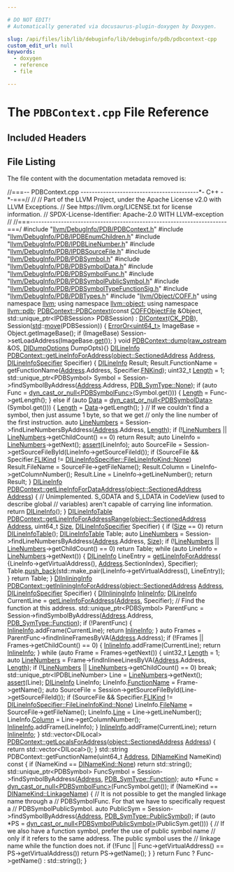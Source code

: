 ```yaml
---

# DO NOT EDIT!
# Automatically generated via docusaurus-plugin-doxygen by Doxygen.

slug: /api/files/lib/lib/debuginfo/lib/debuginfo/pdb/pdbcontext-cpp
custom_edit_url: null
keywords:
  - doxygen
  - reference
  - file

---
```





# The `PDBContext.cpp` File Reference

<DoxygenPage pluginConfig={pluginConfig}>



## Included Headers

<IncludesList>
<IncludesListItem
  filePath="llvm/DebugInfo/PDB/PDBContext.h"
  permalink="/docs/api/files/include/include/llvm/include/llvm/debuginfo/include/llvm/debuginfo/pdb/pdbcontext-h"
  isLocal="true" />
<IncludesListItem
  filePath="llvm/DebugInfo/PDB/IPDBEnumChildren.h"
  permalink="/docs/api/files/include/include/llvm/include/llvm/debuginfo/include/llvm/debuginfo/pdb/ipdbenumchildren-h"
  isLocal="true" />
<IncludesListItem
  filePath="llvm/DebugInfo/PDB/IPDBLineNumber.h"
  permalink="/docs/api/files/include/include/llvm/include/llvm/debuginfo/include/llvm/debuginfo/pdb/ipdblinenumber-h"
  isLocal="true" />
<IncludesListItem
  filePath="llvm/DebugInfo/PDB/IPDBSourceFile.h"
  permalink="/docs/api/files/include/include/llvm/include/llvm/debuginfo/include/llvm/debuginfo/pdb/ipdbsourcefile-h"
  isLocal="true" />
<IncludesListItem
  filePath="llvm/DebugInfo/PDB/PDBSymbol.h"
  permalink="/docs/api/files/include/include/llvm/include/llvm/debuginfo/include/llvm/debuginfo/pdb/pdbsymbol-h"
  isLocal="true" />
<IncludesListItem
  filePath="llvm/DebugInfo/PDB/PDBSymbolData.h"
  permalink="/docs/api/files/include/include/llvm/include/llvm/debuginfo/include/llvm/debuginfo/pdb/pdbsymboldata-h"
  isLocal="true" />
<IncludesListItem
  filePath="llvm/DebugInfo/PDB/PDBSymbolFunc.h"
  permalink="/docs/api/files/include/include/llvm/include/llvm/debuginfo/include/llvm/debuginfo/pdb/pdbsymbolfunc-h"
  isLocal="true" />
<IncludesListItem
  filePath="llvm/DebugInfo/PDB/PDBSymbolPublicSymbol.h"
  permalink="/docs/api/files/include/include/llvm/include/llvm/debuginfo/include/llvm/debuginfo/pdb/pdbsymbolpublicsymbol-h"
  isLocal="true" />
<IncludesListItem
  filePath="llvm/DebugInfo/PDB/PDBSymbolTypeFunctionSig.h"
  permalink="/docs/api/files/include/include/llvm/include/llvm/debuginfo/include/llvm/debuginfo/pdb/pdbsymboltypefunctionsig-h"
  isLocal="true" />
<IncludesListItem
  filePath="llvm/DebugInfo/PDB/PDBTypes.h"
  permalink="/docs/api/files/include/include/llvm/include/llvm/debuginfo/include/llvm/debuginfo/pdb/pdbtypes-h"
  isLocal="true" />
<IncludesListItem
  filePath="llvm/Object/COFF.h"
  permalink="/docs/api/files/include/include/llvm/include/llvm/object/coff-h"
  isLocal="true" />
</IncludesList>


## File Listing

The file content with the documentation metadata removed is:

<ProgramListing>

<Link id="l00001" /><CodeLine lineNumber="1"><Highlight kind="comment">//===-- PDBContext.cpp ------------------------------------------&#42;- C++ -&#42;-===//</Highlight><Highlight kind="normal"></Highlight></CodeLine>
<Link id="l00002" /><CodeLine lineNumber="2"><Highlight kind="normal"></Highlight><Highlight kind="comment">//</Highlight><Highlight kind="normal"></Highlight></CodeLine>
<Link id="l00003" /><CodeLine lineNumber="3"><Highlight kind="normal"></Highlight><Highlight kind="comment">// Part of the LLVM Project, under the Apache License v2.0 with LLVM Exceptions.</Highlight><Highlight kind="normal"></Highlight></CodeLine>
<Link id="l00004" /><CodeLine lineNumber="4"><Highlight kind="normal"></Highlight><Highlight kind="comment">// See https://llvm.org/LICENSE.txt for license information.</Highlight><Highlight kind="normal"></Highlight></CodeLine>
<Link id="l00005" /><CodeLine lineNumber="5"><Highlight kind="normal"></Highlight><Highlight kind="comment">// SPDX-License-Identifier: Apache-2.0 WITH LLVM-exception</Highlight><Highlight kind="normal"></Highlight></CodeLine>
<Link id="l00006" /><CodeLine lineNumber="6"><Highlight kind="normal"></Highlight><Highlight kind="comment">//</Highlight><Highlight kind="normal"></Highlight></CodeLine>
<Link id="l00007" /><CodeLine lineNumber="7"><Highlight kind="normal"></Highlight><Highlight kind="comment">//===----------------------------------------------------------------------===/</Highlight><Highlight kind="normal"></Highlight></CodeLine>
<Link id="l00008" /><CodeLine lineNumber="8"><Highlight kind="normal"></Highlight></CodeLine>
<Link id="l00009" /><CodeLine lineNumber="9"><Highlight kind="normal"></Highlight><Highlight kind="preprocessor">#include &quot;<a href="/docs/api/files/include/include/llvm/include/llvm/debuginfo/include/llvm/debuginfo/pdb/pdbcontext-h">llvm/DebugInfo/PDB/PDBContext.h</a>&quot;</Highlight><Highlight kind="normal"></Highlight></CodeLine>
<Link id="l00010" /><CodeLine lineNumber="10"><Highlight kind="normal"></Highlight><Highlight kind="preprocessor">#include &quot;<a href="/docs/api/files/include/include/llvm/include/llvm/debuginfo/include/llvm/debuginfo/pdb/ipdbenumchildren-h">llvm/DebugInfo/PDB/IPDBEnumChildren.h</a>&quot;</Highlight><Highlight kind="normal"></Highlight></CodeLine>
<Link id="l00011" /><CodeLine lineNumber="11"><Highlight kind="normal"></Highlight><Highlight kind="preprocessor">#include &quot;<a href="/docs/api/files/include/include/llvm/include/llvm/debuginfo/include/llvm/debuginfo/pdb/ipdblinenumber-h">llvm/DebugInfo/PDB/IPDBLineNumber.h</a>&quot;</Highlight><Highlight kind="normal"></Highlight></CodeLine>
<Link id="l00012" /><CodeLine lineNumber="12"><Highlight kind="normal"></Highlight><Highlight kind="preprocessor">#include &quot;<a href="/docs/api/files/include/include/llvm/include/llvm/debuginfo/include/llvm/debuginfo/pdb/ipdbsourcefile-h">llvm/DebugInfo/PDB/IPDBSourceFile.h</a>&quot;</Highlight><Highlight kind="normal"></Highlight></CodeLine>
<Link id="l00013" /><CodeLine lineNumber="13"><Highlight kind="normal"></Highlight><Highlight kind="preprocessor">#include &quot;<a href="/docs/api/files/include/include/llvm/include/llvm/debuginfo/include/llvm/debuginfo/pdb/pdbsymbol-h">llvm/DebugInfo/PDB/PDBSymbol.h</a>&quot;</Highlight><Highlight kind="normal"></Highlight></CodeLine>
<Link id="l00014" /><CodeLine lineNumber="14"><Highlight kind="normal"></Highlight><Highlight kind="preprocessor">#include &quot;<a href="/docs/api/files/include/include/llvm/include/llvm/debuginfo/include/llvm/debuginfo/pdb/pdbsymboldata-h">llvm/DebugInfo/PDB/PDBSymbolData.h</a>&quot;</Highlight><Highlight kind="normal"></Highlight></CodeLine>
<Link id="l00015" /><CodeLine lineNumber="15"><Highlight kind="normal"></Highlight><Highlight kind="preprocessor">#include &quot;<a href="/docs/api/files/include/include/llvm/include/llvm/debuginfo/include/llvm/debuginfo/pdb/pdbsymbolfunc-h">llvm/DebugInfo/PDB/PDBSymbolFunc.h</a>&quot;</Highlight><Highlight kind="normal"></Highlight></CodeLine>
<Link id="l00016" /><CodeLine lineNumber="16"><Highlight kind="normal"></Highlight><Highlight kind="preprocessor">#include &quot;<a href="/docs/api/files/include/include/llvm/include/llvm/debuginfo/include/llvm/debuginfo/pdb/pdbsymbolpublicsymbol-h">llvm/DebugInfo/PDB/PDBSymbolPublicSymbol.h</a>&quot;</Highlight><Highlight kind="normal"></Highlight></CodeLine>
<Link id="l00017" /><CodeLine lineNumber="17"><Highlight kind="normal"></Highlight><Highlight kind="preprocessor">#include &quot;<a href="/docs/api/files/include/include/llvm/include/llvm/debuginfo/include/llvm/debuginfo/pdb/pdbsymboltypefunctionsig-h">llvm/DebugInfo/PDB/PDBSymbolTypeFunctionSig.h</a>&quot;</Highlight><Highlight kind="normal"></Highlight></CodeLine>
<Link id="l00018" /><CodeLine lineNumber="18"><Highlight kind="normal"></Highlight><Highlight kind="preprocessor">#include &quot;<a href="/docs/api/files/include/include/llvm/include/llvm/debuginfo/include/llvm/debuginfo/pdb/pdbtypes-h">llvm/DebugInfo/PDB/PDBTypes.h</a>&quot;</Highlight><Highlight kind="normal"></Highlight></CodeLine>
<Link id="l00019" /><CodeLine lineNumber="19"><Highlight kind="normal"></Highlight><Highlight kind="preprocessor">#include &quot;<a href="/docs/api/files/include/include/llvm/include/llvm/object/coff-h">llvm/Object/COFF.h</a>&quot;</Highlight><Highlight kind="normal"></Highlight></CodeLine>
<Link id="l00020" /><CodeLine lineNumber="20"><Highlight kind="normal"></Highlight></CodeLine>
<Link id="l00021" /><CodeLine lineNumber="21"><Highlight kind="normal"></Highlight><Highlight kind="keyword">using namespace </Highlight><Highlight kind="normal"><a href="/docs/api/namespaces/llvm">llvm</a>;</Highlight></CodeLine>
<Link id="l00022" /><CodeLine lineNumber="22"><Highlight kind="normal"></Highlight><Highlight kind="keyword">using namespace </Highlight><Highlight kind="normal"><a href="/docs/api/namespaces/llvm/object">llvm::object</a>;</Highlight></CodeLine>
<Link id="l00023" /><CodeLine lineNumber="23"><Highlight kind="normal"></Highlight><Highlight kind="keyword">using namespace </Highlight><Highlight kind="normal"><a href="/docs/api/namespaces/llvm/pdb">llvm::pdb</a>;</Highlight></CodeLine>
<Link id="l00024" /><CodeLine lineNumber="24"><Highlight kind="normal"></Highlight></CodeLine>
<Link id="l00025" /><CodeLine lineNumber="25" lineLink="/docs/api/classes/llvm/pdb/pdbcontext/#ae52c2cbdae2397ce1b4b36ab405efeaf"><Highlight kind="normal"><a href="/docs/api/classes/llvm/pdb/pdbcontext/#ae52c2cbdae2397ce1b4b36ab405efeaf">PDBContext::PDBContext</a>(</Highlight><Highlight kind="keyword">const</Highlight><Highlight kind="normal"> <a href="/docs/api/classes/llvm/object/coffobjectfile">COFFObjectFile</a> &amp;Object,</Highlight></CodeLine>
<Link id="l00026" /><CodeLine lineNumber="26"><Highlight kind="normal">                       std::unique&#95;ptr&lt;IPDBSession&gt; PDBSession)</Highlight></CodeLine>
<Link id="l00027" /><CodeLine lineNumber="27"><Highlight kind="normal">    : <a href="/docs/api/classes/llvm/dicontext/#aef4a5e2014d75324cc94441c730dcb85">DIContext</a>(<a href="/docs/api/classes/llvm/dicontext/#a9f7a11b0c15fffd9a627ae4ab42063dea162f340c17af4b86cb05db3bd3aae22c">CK&#95;PDB</a>), Session(<a href="/docs/api/namespaces/std">std</a>::<a href="/docs/api/namespaces/llvm/#abfc9c7ecf70f66901e439f7c04ef3dbb">move</a>(PDBSession)) &#123;</Highlight></CodeLine>
<Link id="l00028" /><CodeLine lineNumber="28"><Highlight kind="normal">  <a href="/docs/api/classes/llvm/erroror">ErrorOr&lt;uint64&#95;t&gt;</a> ImageBase = Object.getImageBase();</Highlight></CodeLine>
<Link id="l00029" /><CodeLine lineNumber="29"><Highlight kind="normal">  </Highlight><Highlight kind="keywordflow">if</Highlight><Highlight kind="normal"> (ImageBase)</Highlight></CodeLine>
<Link id="l00030" /><CodeLine lineNumber="30"><Highlight kind="normal">    Session-&gt;setLoadAddress(ImageBase.<a href="/docs/api/classes/llvm/erroror/#a7903f14c3b4fb5b4f9f9fa8b4ee0b4eb">get</a>());</Highlight></CodeLine>
<Link id="l00031" /><CodeLine lineNumber="31"><Highlight kind="normal">&#125;</Highlight></CodeLine>
<Link id="l00032" /><CodeLine lineNumber="32"><Highlight kind="normal"></Highlight></CodeLine>
<Link id="l00033" /><CodeLine lineNumber="33" lineLink="/docs/api/classes/llvm/pdb/pdbcontext/#ae9edfa9f39b15536a6d9c23b2eff0c8e"><Highlight kind="normal"></Highlight><Highlight kind="keywordtype">void</Highlight><Highlight kind="normal"> <a href="/docs/api/classes/llvm/pdb/pdbcontext/#ae9edfa9f39b15536a6d9c23b2eff0c8e">PDBContext::dump</a>(<a href="/docs/api/classes/llvm/raw-ostream">raw&#95;ostream</a> &amp;OS, <a href="/docs/api/structs/llvm/didumpoptions">DIDumpOptions</a> DumpOpts)&#123;&#125;</Highlight></CodeLine>
<Link id="l00034" /><CodeLine lineNumber="34"><Highlight kind="normal"></Highlight></CodeLine>
<Link id="l00035" /><CodeLine lineNumber="35" lineLink="/docs/api/classes/llvm/pdb/pdbcontext/#adb7363772d7149160c8c6feafdcd6594"><Highlight kind="normal"><a href="/docs/api/structs/llvm/dilineinfo">DILineInfo</a> <a href="/docs/api/classes/llvm/pdb/pdbcontext/#adb7363772d7149160c8c6feafdcd6594">PDBContext::getLineInfoForAddress</a>(<a href="/docs/api/structs/llvm/object/sectionedaddress">object::SectionedAddress</a> <a href="/docs/api/namespaces/llvm/pdb/#ac10322dc19a928c2dbb83ec9689dc23cadd7bf230fde8d4836917806aff6a6b27">Address</a>,</Highlight></CodeLine>
<Link id="l00036" /><CodeLine lineNumber="36"><Highlight kind="normal">                                             <a href="/docs/api/structs/llvm/dilineinfospecifier">DILineInfoSpecifier</a> Specifier) &#123;</Highlight></CodeLine>
<Link id="l00037" /><CodeLine lineNumber="37"><Highlight kind="normal">  <a href="/docs/api/structs/llvm/dilineinfo">DILineInfo</a> Result;</Highlight></CodeLine>
<Link id="l00038" /><CodeLine lineNumber="38"><Highlight kind="normal">  Result.FunctionName = getFunctionName(<a href="/docs/api/namespaces/llvm/pdb/#ac10322dc19a928c2dbb83ec9689dc23cadd7bf230fde8d4836917806aff6a6b27">Address</a>.Address, Specifier.<a href="/docs/api/structs/llvm/dilineinfospecifier/#af080957130b4d8a21d897fe7b809b4e6">FNKind</a>);</Highlight></CodeLine>
<Link id="l00039" /><CodeLine lineNumber="39"><Highlight kind="normal"></Highlight></CodeLine>
<Link id="l00040" /><CodeLine lineNumber="40"><Highlight kind="normal">  uint32&#95;t <a href="/docs/api/namespaces/llvm/#a05f5b9a11bdcc5feba62899f95dcf878af6d9f1c7b49b7601fae6a545002a6763">Length</a> = 1;</Highlight></CodeLine>
<Link id="l00041" /><CodeLine lineNumber="41"><Highlight kind="normal">  std::unique&#95;ptr&lt;PDBSymbol&gt; Symbol =</Highlight></CodeLine>
<Link id="l00042" /><CodeLine lineNumber="42"><Highlight kind="normal">      Session-&gt;findSymbolByAddress(<a href="/docs/api/namespaces/llvm/pdb/#ac10322dc19a928c2dbb83ec9689dc23cadd7bf230fde8d4836917806aff6a6b27">Address</a>.Address, <a href="/docs/api/namespaces/llvm/pdb/#a33e853ec74d48b1340d1d4bae772d30ba6adf97f83acf6453d4a6a4b1070f3754">PDB&#95;SymType::None</a>);</Highlight></CodeLine>
<Link id="l00043" /><CodeLine lineNumber="43"><Highlight kind="normal">  </Highlight><Highlight kind="keywordflow">if</Highlight><Highlight kind="normal"> (</Highlight><Highlight kind="keyword">auto</Highlight><Highlight kind="normal"> Func = <a href="/docs/api/namespaces/llvm/#a5f6182886dc2f96c204299e92c1565d5">dyn&#95;cast&#95;or&#95;null&lt;PDBSymbolFunc&gt;</a>(Symbol.get())) &#123;</Highlight></CodeLine>
<Link id="l00044" /><CodeLine lineNumber="44"><Highlight kind="normal">    <a href="/docs/api/namespaces/llvm/#a05f5b9a11bdcc5feba62899f95dcf878af6d9f1c7b49b7601fae6a545002a6763">Length</a> = Func-&gt;getLength();</Highlight></CodeLine>
<Link id="l00045" /><CodeLine lineNumber="45"><Highlight kind="normal">  &#125; </Highlight><Highlight kind="keywordflow">else</Highlight><Highlight kind="normal"> </Highlight><Highlight kind="keywordflow">if</Highlight><Highlight kind="normal"> (</Highlight><Highlight kind="keyword">auto</Highlight><Highlight kind="normal"> <a href="/docs/api/namespaces/llvm/pdb/#a33e853ec74d48b1340d1d4bae772d30baf6068daa29dbb05a7ead1e3b5a48bbee">Data</a> = <a href="/docs/api/namespaces/llvm/#a5f6182886dc2f96c204299e92c1565d5">dyn&#95;cast&#95;or&#95;null&lt;PDBSymbolData&gt;</a>(Symbol.get())) &#123;</Highlight></CodeLine>
<Link id="l00046" /><CodeLine lineNumber="46"><Highlight kind="normal">    <a href="/docs/api/namespaces/llvm/#a05f5b9a11bdcc5feba62899f95dcf878af6d9f1c7b49b7601fae6a545002a6763">Length</a> = <a href="/docs/api/namespaces/llvm/pdb/#a33e853ec74d48b1340d1d4bae772d30baf6068daa29dbb05a7ead1e3b5a48bbee">Data</a>-&gt;getLength();</Highlight></CodeLine>
<Link id="l00047" /><CodeLine lineNumber="47"><Highlight kind="normal">  &#125;</Highlight></CodeLine>
<Link id="l00048" /><CodeLine lineNumber="48"><Highlight kind="normal"></Highlight></CodeLine>
<Link id="l00049" /><CodeLine lineNumber="49"><Highlight kind="normal">  </Highlight><Highlight kind="comment">// If we couldn&#39;t find a symbol, then just assume 1 byte, so that we get</Highlight><Highlight kind="normal"></Highlight></CodeLine>
<Link id="l00050" /><CodeLine lineNumber="50"><Highlight kind="normal">  </Highlight><Highlight kind="comment">// only the line number of the first instruction.</Highlight><Highlight kind="normal"></Highlight></CodeLine>
<Link id="l00051" /><CodeLine lineNumber="51"><Highlight kind="normal">  </Highlight><Highlight kind="keyword">auto</Highlight><Highlight kind="normal"> <a href="/docs/api/namespaces/llvm/pdb/#a2632601eef2a7254d0d50e82ba2ab620ae5fee14af6acced95bcf6fc16e893901">LineNumbers</a> = Session-&gt;findLineNumbersByAddress(<a href="/docs/api/namespaces/llvm/pdb/#ac10322dc19a928c2dbb83ec9689dc23cadd7bf230fde8d4836917806aff6a6b27">Address</a>.Address, <a href="/docs/api/namespaces/llvm/#a05f5b9a11bdcc5feba62899f95dcf878af6d9f1c7b49b7601fae6a545002a6763">Length</a>);</Highlight></CodeLine>
<Link id="l00052" /><CodeLine lineNumber="52"><Highlight kind="normal">  </Highlight><Highlight kind="keywordflow">if</Highlight><Highlight kind="normal"> (!<a href="/docs/api/namespaces/llvm/pdb/#a2632601eef2a7254d0d50e82ba2ab620ae5fee14af6acced95bcf6fc16e893901">LineNumbers</a> || <a href="/docs/api/namespaces/llvm/pdb/#a2632601eef2a7254d0d50e82ba2ab620ae5fee14af6acced95bcf6fc16e893901">LineNumbers</a>-&gt;getChildCount() == 0)</Highlight></CodeLine>
<Link id="l00053" /><CodeLine lineNumber="53"><Highlight kind="normal">    </Highlight><Highlight kind="keywordflow">return</Highlight><Highlight kind="normal"> Result;</Highlight></CodeLine>
<Link id="l00054" /><CodeLine lineNumber="54"><Highlight kind="normal"></Highlight></CodeLine>
<Link id="l00055" /><CodeLine lineNumber="55"><Highlight kind="normal">  </Highlight><Highlight kind="keyword">auto</Highlight><Highlight kind="normal"> LineInfo = <a href="/docs/api/namespaces/llvm/pdb/#a2632601eef2a7254d0d50e82ba2ab620ae5fee14af6acced95bcf6fc16e893901">LineNumbers</a>-&gt;getNext();</Highlight></CodeLine>
<Link id="l00056" /><CodeLine lineNumber="56"><Highlight kind="normal">  <a href="/docs/api/files/lib/lib/target/lib/target/amdgpu/silowercontrolflow-cpp/#a4868c5d81c5ccc98c47aeab6244346a0">assert</a>(LineInfo);</Highlight></CodeLine>
<Link id="l00057" /><CodeLine lineNumber="57"><Highlight kind="normal">  </Highlight><Highlight kind="keyword">auto</Highlight><Highlight kind="normal"> SourceFile = Session-&gt;getSourceFileById(LineInfo-&gt;getSourceFileId());</Highlight></CodeLine>
<Link id="l00058" /><CodeLine lineNumber="58"><Highlight kind="normal"></Highlight></CodeLine>
<Link id="l00059" /><CodeLine lineNumber="59"><Highlight kind="normal">  </Highlight><Highlight kind="keywordflow">if</Highlight><Highlight kind="normal"> (SourceFile &amp;&amp;</Highlight></CodeLine>
<Link id="l00060" /><CodeLine lineNumber="60"><Highlight kind="normal">      Specifier.<a href="/docs/api/structs/llvm/dilineinfospecifier/#a19da1042fbbfaa19fb78879702d9bb45">FLIKind</a> != <a href="/docs/api/structs/llvm/dilineinfospecifier/#a4d01b170267924ab4225e3c93ad666c3a6adf97f83acf6453d4a6a4b1070f3754">DILineInfoSpecifier::FileLineInfoKind::None</a>)</Highlight></CodeLine>
<Link id="l00061" /><CodeLine lineNumber="61"><Highlight kind="normal">    Result.FileName = SourceFile-&gt;getFileName();</Highlight></CodeLine>
<Link id="l00062" /><CodeLine lineNumber="62"><Highlight kind="normal">  Result.Column = LineInfo-&gt;getColumnNumber();</Highlight></CodeLine>
<Link id="l00063" /><CodeLine lineNumber="63"><Highlight kind="normal">  Result.Line = LineInfo-&gt;getLineNumber();</Highlight></CodeLine>
<Link id="l00064" /><CodeLine lineNumber="64"><Highlight kind="normal">  </Highlight><Highlight kind="keywordflow">return</Highlight><Highlight kind="normal"> Result;</Highlight></CodeLine>
<Link id="l00065" /><CodeLine lineNumber="65"><Highlight kind="normal">&#125;</Highlight></CodeLine>
<Link id="l00066" /><CodeLine lineNumber="66"><Highlight kind="normal"></Highlight></CodeLine>
<Link id="l00067" /><CodeLine lineNumber="67"><Highlight kind="normal"><a href="/docs/api/structs/llvm/dilineinfo">DILineInfo</a></Highlight></CodeLine>
<Link id="l00068" /><CodeLine lineNumber="68" lineLink="/docs/api/classes/llvm/pdb/pdbcontext/#a9fc4f58e35cd193c61285ea7c34d9476"><Highlight kind="normal"><a href="/docs/api/classes/llvm/pdb/pdbcontext/#a9fc4f58e35cd193c61285ea7c34d9476">PDBContext::getLineInfoForDataAddress</a>(<a href="/docs/api/structs/llvm/object/sectionedaddress">object::SectionedAddress</a> <a href="/docs/api/namespaces/llvm/pdb/#ac10322dc19a928c2dbb83ec9689dc23cadd7bf230fde8d4836917806aff6a6b27">Address</a>) &#123;</Highlight></CodeLine>
<Link id="l00069" /><CodeLine lineNumber="69"><Highlight kind="normal">  </Highlight><Highlight kind="comment">// Unimplemented. S&#95;GDATA and S&#95;LDATA in CodeView (used to describe global</Highlight><Highlight kind="normal"></Highlight></CodeLine>
<Link id="l00070" /><CodeLine lineNumber="70"><Highlight kind="normal">  </Highlight><Highlight kind="comment">// variables) aren&#39;t capable of carrying line information.</Highlight><Highlight kind="normal"></Highlight></CodeLine>
<Link id="l00071" /><CodeLine lineNumber="71"><Highlight kind="normal">  </Highlight><Highlight kind="keywordflow">return</Highlight><Highlight kind="normal"> <a href="/docs/api/structs/llvm/dilineinfo">DILineInfo</a>();</Highlight></CodeLine>
<Link id="l00072" /><CodeLine lineNumber="72"><Highlight kind="normal">&#125;</Highlight></CodeLine>
<Link id="l00073" /><CodeLine lineNumber="73"><Highlight kind="normal"></Highlight></CodeLine>
<Link id="l00074" /><CodeLine lineNumber="74"><Highlight kind="normal"><a href="/docs/api/namespaces/llvm/#a35d153b242ca028df3d73d57dd256522">DILineInfoTable</a></Highlight></CodeLine>
<Link id="l00075" /><CodeLine lineNumber="75" lineLink="/docs/api/classes/llvm/pdb/pdbcontext/#a1e1f42a6cf8b7f42ef17dbafe0720787"><Highlight kind="normal"><a href="/docs/api/classes/llvm/pdb/pdbcontext/#a1e1f42a6cf8b7f42ef17dbafe0720787">PDBContext::getLineInfoForAddressRange</a>(<a href="/docs/api/structs/llvm/object/sectionedaddress">object::SectionedAddress</a> <a href="/docs/api/namespaces/llvm/pdb/#ac10322dc19a928c2dbb83ec9689dc23cadd7bf230fde8d4836917806aff6a6b27">Address</a>,</Highlight></CodeLine>
<Link id="l00076" /><CodeLine lineNumber="76"><Highlight kind="normal">                                       uint64&#95;t <a href="/docs/api/files/lib/lib/analysis/inlineorder-cpp/#a7ee6f0cb51c3b9056199e9a0001fe8c3a6f6cb72d544962fa333e2e34ce64f719">Size</a>,</Highlight></CodeLine>
<Link id="l00077" /><CodeLine lineNumber="77"><Highlight kind="normal">                                       <a href="/docs/api/structs/llvm/dilineinfospecifier">DILineInfoSpecifier</a> Specifier) &#123;</Highlight></CodeLine>
<Link id="l00078" /><CodeLine lineNumber="78"><Highlight kind="normal">  </Highlight><Highlight kind="keywordflow">if</Highlight><Highlight kind="normal"> (<a href="/docs/api/files/lib/lib/analysis/inlineorder-cpp/#a7ee6f0cb51c3b9056199e9a0001fe8c3a6f6cb72d544962fa333e2e34ce64f719">Size</a> == 0)</Highlight></CodeLine>
<Link id="l00079" /><CodeLine lineNumber="79"><Highlight kind="normal">    </Highlight><Highlight kind="keywordflow">return</Highlight><Highlight kind="normal"> <a href="/docs/api/namespaces/llvm/#a35d153b242ca028df3d73d57dd256522">DILineInfoTable</a>();</Highlight></CodeLine>
<Link id="l00080" /><CodeLine lineNumber="80"><Highlight kind="normal"></Highlight></CodeLine>
<Link id="l00081" /><CodeLine lineNumber="81"><Highlight kind="normal">  <a href="/docs/api/namespaces/llvm/#a35d153b242ca028df3d73d57dd256522">DILineInfoTable</a> Table;</Highlight></CodeLine>
<Link id="l00082" /><CodeLine lineNumber="82"><Highlight kind="normal">  </Highlight><Highlight kind="keyword">auto</Highlight><Highlight kind="normal"> <a href="/docs/api/namespaces/llvm/pdb/#a2632601eef2a7254d0d50e82ba2ab620ae5fee14af6acced95bcf6fc16e893901">LineNumbers</a> = Session-&gt;findLineNumbersByAddress(<a href="/docs/api/namespaces/llvm/pdb/#ac10322dc19a928c2dbb83ec9689dc23cadd7bf230fde8d4836917806aff6a6b27">Address</a>.Address, <a href="/docs/api/files/lib/lib/analysis/inlineorder-cpp/#a7ee6f0cb51c3b9056199e9a0001fe8c3a6f6cb72d544962fa333e2e34ce64f719">Size</a>);</Highlight></CodeLine>
<Link id="l00083" /><CodeLine lineNumber="83"><Highlight kind="normal">  </Highlight><Highlight kind="keywordflow">if</Highlight><Highlight kind="normal"> (!<a href="/docs/api/namespaces/llvm/pdb/#a2632601eef2a7254d0d50e82ba2ab620ae5fee14af6acced95bcf6fc16e893901">LineNumbers</a> || <a href="/docs/api/namespaces/llvm/pdb/#a2632601eef2a7254d0d50e82ba2ab620ae5fee14af6acced95bcf6fc16e893901">LineNumbers</a>-&gt;getChildCount() == 0)</Highlight></CodeLine>
<Link id="l00084" /><CodeLine lineNumber="84"><Highlight kind="normal">    </Highlight><Highlight kind="keywordflow">return</Highlight><Highlight kind="normal"> Table;</Highlight></CodeLine>
<Link id="l00085" /><CodeLine lineNumber="85"><Highlight kind="normal"></Highlight></CodeLine>
<Link id="l00086" /><CodeLine lineNumber="86"><Highlight kind="normal">  </Highlight><Highlight kind="keywordflow">while</Highlight><Highlight kind="normal"> (</Highlight><Highlight kind="keyword">auto</Highlight><Highlight kind="normal"> LineInfo = <a href="/docs/api/namespaces/llvm/pdb/#a2632601eef2a7254d0d50e82ba2ab620ae5fee14af6acced95bcf6fc16e893901">LineNumbers</a>-&gt;getNext()) &#123;</Highlight></CodeLine>
<Link id="l00087" /><CodeLine lineNumber="87"><Highlight kind="normal">    <a href="/docs/api/structs/llvm/dilineinfo">DILineInfo</a> LineEntry = <a href="/docs/api/classes/llvm/pdb/pdbcontext/#adb7363772d7149160c8c6feafdcd6594">getLineInfoForAddress</a>(</Highlight></CodeLine>
<Link id="l00088" /><CodeLine lineNumber="88"><Highlight kind="normal">        &#123;LineInfo-&gt;getVirtualAddress(), <a href="/docs/api/namespaces/llvm/pdb/#ac10322dc19a928c2dbb83ec9689dc23cadd7bf230fde8d4836917806aff6a6b27">Address</a>.SectionIndex&#125;, Specifier);</Highlight></CodeLine>
<Link id="l00089" /><CodeLine lineNumber="89"><Highlight kind="normal">    Table.<a href="/docs/api/classes/llvm/smallvectortemplatebase/#af42bfbc067df27c19ee2fc859df58799">push&#95;back</a>(std::make&#95;pair(LineInfo-&gt;getVirtualAddress(), LineEntry));</Highlight></CodeLine>
<Link id="l00090" /><CodeLine lineNumber="90"><Highlight kind="normal">  &#125;</Highlight></CodeLine>
<Link id="l00091" /><CodeLine lineNumber="91"><Highlight kind="normal">  </Highlight><Highlight kind="keywordflow">return</Highlight><Highlight kind="normal"> Table;</Highlight></CodeLine>
<Link id="l00092" /><CodeLine lineNumber="92"><Highlight kind="normal">&#125;</Highlight></CodeLine>
<Link id="l00093" /><CodeLine lineNumber="93"><Highlight kind="normal"></Highlight></CodeLine>
<Link id="l00094" /><CodeLine lineNumber="94"><Highlight kind="normal"><a href="/docs/api/classes/llvm/diinlininginfo">DIInliningInfo</a></Highlight></CodeLine>
<Link id="l00095" /><CodeLine lineNumber="95" lineLink="/docs/api/classes/llvm/pdb/pdbcontext/#a9690eb35ff7a9e7476c1f08ebe174e27"><Highlight kind="normal"><a href="/docs/api/classes/llvm/pdb/pdbcontext/#a9690eb35ff7a9e7476c1f08ebe174e27">PDBContext::getInliningInfoForAddress</a>(<a href="/docs/api/structs/llvm/object/sectionedaddress">object::SectionedAddress</a> <a href="/docs/api/namespaces/llvm/pdb/#ac10322dc19a928c2dbb83ec9689dc23cadd7bf230fde8d4836917806aff6a6b27">Address</a>,</Highlight></CodeLine>
<Link id="l00096" /><CodeLine lineNumber="96"><Highlight kind="normal">                                      <a href="/docs/api/structs/llvm/dilineinfospecifier">DILineInfoSpecifier</a> Specifier) &#123;</Highlight></CodeLine>
<Link id="l00097" /><CodeLine lineNumber="97"><Highlight kind="normal">  <a href="/docs/api/classes/llvm/diinlininginfo">DIInliningInfo</a> <a href="/docs/api/files/lib/lib/debuginfo/lib/debuginfo/gsym/functioninfo-cpp/#a3e1eb307ada3e1ef3a115f4c734aa5eeac1775aaace95748849e1216a09f028fc">InlineInfo</a>;</Highlight></CodeLine>
<Link id="l00098" /><CodeLine lineNumber="98"><Highlight kind="normal">  <a href="/docs/api/structs/llvm/dilineinfo">DILineInfo</a> CurrentLine = <a href="/docs/api/classes/llvm/pdb/pdbcontext/#adb7363772d7149160c8c6feafdcd6594">getLineInfoForAddress</a>(<a href="/docs/api/namespaces/llvm/pdb/#ac10322dc19a928c2dbb83ec9689dc23cadd7bf230fde8d4836917806aff6a6b27">Address</a>, Specifier);</Highlight></CodeLine>
<Link id="l00099" /><CodeLine lineNumber="99"><Highlight kind="normal"></Highlight></CodeLine>
<Link id="l00100" /><CodeLine lineNumber="100"><Highlight kind="normal">  </Highlight><Highlight kind="comment">// Find the function at this address.</Highlight><Highlight kind="normal"></Highlight></CodeLine>
<Link id="l00101" /><CodeLine lineNumber="101"><Highlight kind="normal">  std::unique&#95;ptr&lt;PDBSymbol&gt; ParentFunc =</Highlight></CodeLine>
<Link id="l00102" /><CodeLine lineNumber="102"><Highlight kind="normal">      Session-&gt;findSymbolByAddress(<a href="/docs/api/namespaces/llvm/pdb/#ac10322dc19a928c2dbb83ec9689dc23cadd7bf230fde8d4836917806aff6a6b27">Address</a>.Address, <a href="/docs/api/namespaces/llvm/pdb/#a33e853ec74d48b1340d1d4bae772d30ba86408593c34af77fdd90df932f8b5261">PDB&#95;SymType::Function</a>);</Highlight></CodeLine>
<Link id="l00103" /><CodeLine lineNumber="103"><Highlight kind="normal">  </Highlight><Highlight kind="keywordflow">if</Highlight><Highlight kind="normal"> (!ParentFunc) &#123;</Highlight></CodeLine>
<Link id="l00104" /><CodeLine lineNumber="104"><Highlight kind="normal">    <a href="/docs/api/files/lib/lib/debuginfo/lib/debuginfo/gsym/functioninfo-cpp/#a3e1eb307ada3e1ef3a115f4c734aa5eeac1775aaace95748849e1216a09f028fc">InlineInfo</a>.addFrame(CurrentLine);</Highlight></CodeLine>
<Link id="l00105" /><CodeLine lineNumber="105"><Highlight kind="normal">    </Highlight><Highlight kind="keywordflow">return</Highlight><Highlight kind="normal"> <a href="/docs/api/files/lib/lib/debuginfo/lib/debuginfo/gsym/functioninfo-cpp/#a3e1eb307ada3e1ef3a115f4c734aa5eeac1775aaace95748849e1216a09f028fc">InlineInfo</a>;</Highlight></CodeLine>
<Link id="l00106" /><CodeLine lineNumber="106"><Highlight kind="normal">  &#125;</Highlight></CodeLine>
<Link id="l00107" /><CodeLine lineNumber="107"><Highlight kind="normal"></Highlight></CodeLine>
<Link id="l00108" /><CodeLine lineNumber="108"><Highlight kind="normal">  </Highlight><Highlight kind="keyword">auto</Highlight><Highlight kind="normal"> Frames = ParentFunc-&gt;findInlineFramesByVA(<a href="/docs/api/namespaces/llvm/pdb/#ac10322dc19a928c2dbb83ec9689dc23cadd7bf230fde8d4836917806aff6a6b27">Address</a>.Address);</Highlight></CodeLine>
<Link id="l00109" /><CodeLine lineNumber="109"><Highlight kind="normal">  </Highlight><Highlight kind="keywordflow">if</Highlight><Highlight kind="normal"> (!Frames || Frames-&gt;getChildCount() == 0) &#123;</Highlight></CodeLine>
<Link id="l00110" /><CodeLine lineNumber="110"><Highlight kind="normal">    <a href="/docs/api/files/lib/lib/debuginfo/lib/debuginfo/gsym/functioninfo-cpp/#a3e1eb307ada3e1ef3a115f4c734aa5eeac1775aaace95748849e1216a09f028fc">InlineInfo</a>.addFrame(CurrentLine);</Highlight></CodeLine>
<Link id="l00111" /><CodeLine lineNumber="111"><Highlight kind="normal">    </Highlight><Highlight kind="keywordflow">return</Highlight><Highlight kind="normal"> <a href="/docs/api/files/lib/lib/debuginfo/lib/debuginfo/gsym/functioninfo-cpp/#a3e1eb307ada3e1ef3a115f4c734aa5eeac1775aaace95748849e1216a09f028fc">InlineInfo</a>;</Highlight></CodeLine>
<Link id="l00112" /><CodeLine lineNumber="112"><Highlight kind="normal">  &#125;</Highlight></CodeLine>
<Link id="l00113" /><CodeLine lineNumber="113"><Highlight kind="normal"></Highlight></CodeLine>
<Link id="l00114" /><CodeLine lineNumber="114"><Highlight kind="normal">  </Highlight><Highlight kind="keywordflow">while</Highlight><Highlight kind="normal"> (</Highlight><Highlight kind="keyword">auto</Highlight><Highlight kind="normal"> Frame = Frames-&gt;getNext()) &#123;</Highlight></CodeLine>
<Link id="l00115" /><CodeLine lineNumber="115"><Highlight kind="normal">    uint32&#95;t <a href="/docs/api/namespaces/llvm/#a05f5b9a11bdcc5feba62899f95dcf878af6d9f1c7b49b7601fae6a545002a6763">Length</a> = 1;</Highlight></CodeLine>
<Link id="l00116" /><CodeLine lineNumber="116"><Highlight kind="normal">    </Highlight><Highlight kind="keyword">auto</Highlight><Highlight kind="normal"> <a href="/docs/api/namespaces/llvm/pdb/#a2632601eef2a7254d0d50e82ba2ab620ae5fee14af6acced95bcf6fc16e893901">LineNumbers</a> = Frame-&gt;findInlineeLinesByVA(<a href="/docs/api/namespaces/llvm/pdb/#ac10322dc19a928c2dbb83ec9689dc23cadd7bf230fde8d4836917806aff6a6b27">Address</a>.Address, <a href="/docs/api/namespaces/llvm/#a05f5b9a11bdcc5feba62899f95dcf878af6d9f1c7b49b7601fae6a545002a6763">Length</a>);</Highlight></CodeLine>
<Link id="l00117" /><CodeLine lineNumber="117"><Highlight kind="normal">    </Highlight><Highlight kind="keywordflow">if</Highlight><Highlight kind="normal"> (!<a href="/docs/api/namespaces/llvm/pdb/#a2632601eef2a7254d0d50e82ba2ab620ae5fee14af6acced95bcf6fc16e893901">LineNumbers</a> || <a href="/docs/api/namespaces/llvm/pdb/#a2632601eef2a7254d0d50e82ba2ab620ae5fee14af6acced95bcf6fc16e893901">LineNumbers</a>-&gt;getChildCount() == 0)</Highlight></CodeLine>
<Link id="l00118" /><CodeLine lineNumber="118"><Highlight kind="normal">      </Highlight><Highlight kind="keywordflow">break</Highlight><Highlight kind="normal">;</Highlight></CodeLine>
<Link id="l00119" /><CodeLine lineNumber="119"><Highlight kind="normal"></Highlight></CodeLine>
<Link id="l00120" /><CodeLine lineNumber="120"><Highlight kind="normal">    std::unique&#95;ptr&lt;IPDBLineNumber&gt; Line = <a href="/docs/api/namespaces/llvm/pdb/#a2632601eef2a7254d0d50e82ba2ab620ae5fee14af6acced95bcf6fc16e893901">LineNumbers</a>-&gt;getNext();</Highlight></CodeLine>
<Link id="l00121" /><CodeLine lineNumber="121"><Highlight kind="normal">    <a href="/docs/api/files/lib/lib/target/lib/target/amdgpu/silowercontrolflow-cpp/#a4868c5d81c5ccc98c47aeab6244346a0">assert</a>(Line);</Highlight></CodeLine>
<Link id="l00122" /><CodeLine lineNumber="122"><Highlight kind="normal"></Highlight></CodeLine>
<Link id="l00123" /><CodeLine lineNumber="123"><Highlight kind="normal">    <a href="/docs/api/structs/llvm/dilineinfo">DILineInfo</a> LineInfo;</Highlight></CodeLine>
<Link id="l00124" /><CodeLine lineNumber="124"><Highlight kind="normal">    LineInfo.<a href="/docs/api/structs/llvm/dilineinfo/#ab8894db2d4e97b2f89e68769bea54b3b">FunctionName</a> = Frame-&gt;getName();</Highlight></CodeLine>
<Link id="l00125" /><CodeLine lineNumber="125"><Highlight kind="normal">    </Highlight><Highlight kind="keyword">auto</Highlight><Highlight kind="normal"> SourceFile = Session-&gt;getSourceFileById(Line-&gt;getSourceFileId());</Highlight></CodeLine>
<Link id="l00126" /><CodeLine lineNumber="126"><Highlight kind="normal">    </Highlight><Highlight kind="keywordflow">if</Highlight><Highlight kind="normal"> (SourceFile &amp;&amp;</Highlight></CodeLine>
<Link id="l00127" /><CodeLine lineNumber="127"><Highlight kind="normal">        Specifier.<a href="/docs/api/structs/llvm/dilineinfospecifier/#a19da1042fbbfaa19fb78879702d9bb45">FLIKind</a> != <a href="/docs/api/structs/llvm/dilineinfospecifier/#a4d01b170267924ab4225e3c93ad666c3a6adf97f83acf6453d4a6a4b1070f3754">DILineInfoSpecifier::FileLineInfoKind::None</a>)</Highlight></CodeLine>
<Link id="l00128" /><CodeLine lineNumber="128"><Highlight kind="normal">      LineInfo.<a href="/docs/api/structs/llvm/dilineinfo/#aafbd532afdd9c251604c825b8368580d">FileName</a> = SourceFile-&gt;getFileName();</Highlight></CodeLine>
<Link id="l00129" /><CodeLine lineNumber="129"><Highlight kind="normal">    LineInfo.<a href="/docs/api/structs/llvm/dilineinfo/#a69b67fe0ad4e7bfe7c66e2ae3fa9b1ab">Line</a> = Line-&gt;getLineNumber();</Highlight></CodeLine>
<Link id="l00130" /><CodeLine lineNumber="130"><Highlight kind="normal">    LineInfo.<a href="/docs/api/structs/llvm/dilineinfo/#abdd9c481889f931155cca79f72e034f4">Column</a> = Line-&gt;getColumnNumber();</Highlight></CodeLine>
<Link id="l00131" /><CodeLine lineNumber="131"><Highlight kind="normal">    <a href="/docs/api/files/lib/lib/debuginfo/lib/debuginfo/gsym/functioninfo-cpp/#a3e1eb307ada3e1ef3a115f4c734aa5eeac1775aaace95748849e1216a09f028fc">InlineInfo</a>.addFrame(LineInfo);</Highlight></CodeLine>
<Link id="l00132" /><CodeLine lineNumber="132"><Highlight kind="normal">  &#125;</Highlight></CodeLine>
<Link id="l00133" /><CodeLine lineNumber="133"><Highlight kind="normal"></Highlight></CodeLine>
<Link id="l00134" /><CodeLine lineNumber="134"><Highlight kind="normal">  <a href="/docs/api/files/lib/lib/debuginfo/lib/debuginfo/gsym/functioninfo-cpp/#a3e1eb307ada3e1ef3a115f4c734aa5eeac1775aaace95748849e1216a09f028fc">InlineInfo</a>.addFrame(CurrentLine);</Highlight></CodeLine>
<Link id="l00135" /><CodeLine lineNumber="135"><Highlight kind="normal">  </Highlight><Highlight kind="keywordflow">return</Highlight><Highlight kind="normal"> <a href="/docs/api/files/lib/lib/debuginfo/lib/debuginfo/gsym/functioninfo-cpp/#a3e1eb307ada3e1ef3a115f4c734aa5eeac1775aaace95748849e1216a09f028fc">InlineInfo</a>;</Highlight></CodeLine>
<Link id="l00136" /><CodeLine lineNumber="136"><Highlight kind="normal">&#125;</Highlight></CodeLine>
<Link id="l00137" /><CodeLine lineNumber="137"><Highlight kind="normal"></Highlight></CodeLine>
<Link id="l00138" /><CodeLine lineNumber="138"><Highlight kind="normal">std::vector&lt;DILocal&gt;</Highlight></CodeLine>
<Link id="l00139" /><CodeLine lineNumber="139" lineLink="/docs/api/classes/llvm/pdb/pdbcontext/#a9d94c2cdebce251511d76e84b3b0c732"><Highlight kind="normal"><a href="/docs/api/classes/llvm/pdb/pdbcontext/#a9d94c2cdebce251511d76e84b3b0c732">PDBContext::getLocalsForAddress</a>(<a href="/docs/api/structs/llvm/object/sectionedaddress">object::SectionedAddress</a> <a href="/docs/api/namespaces/llvm/pdb/#ac10322dc19a928c2dbb83ec9689dc23cadd7bf230fde8d4836917806aff6a6b27">Address</a>) &#123;</Highlight></CodeLine>
<Link id="l00140" /><CodeLine lineNumber="140"><Highlight kind="normal">  </Highlight><Highlight kind="keywordflow">return</Highlight><Highlight kind="normal"> std::vector&lt;DILocal&gt;();</Highlight></CodeLine>
<Link id="l00141" /><CodeLine lineNumber="141"><Highlight kind="normal">&#125;</Highlight></CodeLine>
<Link id="l00142" /><CodeLine lineNumber="142"><Highlight kind="normal"></Highlight></CodeLine>
<Link id="l00143" /><CodeLine lineNumber="143"><Highlight kind="normal">std::string PDBContext::getFunctionName(uint64&#95;t <a href="/docs/api/namespaces/llvm/pdb/#ac10322dc19a928c2dbb83ec9689dc23cadd7bf230fde8d4836917806aff6a6b27">Address</a>,</Highlight></CodeLine>
<Link id="l00144" /><CodeLine lineNumber="144"><Highlight kind="normal">                                        <a href="/docs/api/namespaces/llvm/#aad87d874f7944b5838f7881938d18870">DINameKind</a> NameKind)</Highlight><Highlight kind="keyword"> const </Highlight><Highlight kind="normal">&#123;</Highlight></CodeLine>
<Link id="l00145" /><CodeLine lineNumber="145"><Highlight kind="normal">  </Highlight><Highlight kind="keywordflow">if</Highlight><Highlight kind="normal"> (NameKind == <a href="/docs/api/namespaces/llvm/#aad87d874f7944b5838f7881938d18870a6adf97f83acf6453d4a6a4b1070f3754">DINameKind::None</a>)</Highlight></CodeLine>
<Link id="l00146" /><CodeLine lineNumber="146"><Highlight kind="normal">    </Highlight><Highlight kind="keywordflow">return</Highlight><Highlight kind="normal"> std::string();</Highlight></CodeLine>
<Link id="l00147" /><CodeLine lineNumber="147"><Highlight kind="normal"></Highlight></CodeLine>
<Link id="l00148" /><CodeLine lineNumber="148"><Highlight kind="normal">  std::unique&#95;ptr&lt;PDBSymbol&gt; FuncSymbol =</Highlight></CodeLine>
<Link id="l00149" /><CodeLine lineNumber="149"><Highlight kind="normal">      Session-&gt;findSymbolByAddress(<a href="/docs/api/namespaces/llvm/pdb/#ac10322dc19a928c2dbb83ec9689dc23cadd7bf230fde8d4836917806aff6a6b27">Address</a>, <a href="/docs/api/namespaces/llvm/pdb/#a33e853ec74d48b1340d1d4bae772d30ba86408593c34af77fdd90df932f8b5261">PDB&#95;SymType::Function</a>);</Highlight></CodeLine>
<Link id="l00150" /><CodeLine lineNumber="150"><Highlight kind="normal">  </Highlight><Highlight kind="keyword">auto</Highlight><Highlight kind="normal"> &#42;Func = <a href="/docs/api/namespaces/llvm/#a5f6182886dc2f96c204299e92c1565d5">dyn&#95;cast&#95;or&#95;null&lt;PDBSymbolFunc&gt;</a>(FuncSymbol.get());</Highlight></CodeLine>
<Link id="l00151" /><CodeLine lineNumber="151"><Highlight kind="normal"></Highlight></CodeLine>
<Link id="l00152" /><CodeLine lineNumber="152"><Highlight kind="normal">  </Highlight><Highlight kind="keywordflow">if</Highlight><Highlight kind="normal"> (NameKind == <a href="/docs/api/namespaces/llvm/#aad87d874f7944b5838f7881938d18870a2af11f5ae6e00ebf5aff0bfd071ba5b3">DINameKind::LinkageName</a>) &#123;</Highlight></CodeLine>
<Link id="l00153" /><CodeLine lineNumber="153"><Highlight kind="normal">    </Highlight><Highlight kind="comment">// It is not possible to get the mangled linkage name through a</Highlight><Highlight kind="normal"></Highlight></CodeLine>
<Link id="l00154" /><CodeLine lineNumber="154"><Highlight kind="normal">    </Highlight><Highlight kind="comment">// PDBSymbolFunc.  For that we have to specifically request a</Highlight><Highlight kind="normal"></Highlight></CodeLine>
<Link id="l00155" /><CodeLine lineNumber="155"><Highlight kind="normal">    </Highlight><Highlight kind="comment">// PDBSymbolPublicSymbol.</Highlight><Highlight kind="normal"></Highlight></CodeLine>
<Link id="l00156" /><CodeLine lineNumber="156"><Highlight kind="normal">    </Highlight><Highlight kind="keyword">auto</Highlight><Highlight kind="normal"> PublicSym =</Highlight></CodeLine>
<Link id="l00157" /><CodeLine lineNumber="157"><Highlight kind="normal">        Session-&gt;findSymbolByAddress(<a href="/docs/api/namespaces/llvm/pdb/#ac10322dc19a928c2dbb83ec9689dc23cadd7bf230fde8d4836917806aff6a6b27">Address</a>, <a href="/docs/api/namespaces/llvm/pdb/#a33e853ec74d48b1340d1d4bae772d30ba05f34549a09be7d36ef51d11f13e6e58">PDB&#95;SymType::PublicSymbol</a>);</Highlight></CodeLine>
<Link id="l00158" /><CodeLine lineNumber="158"><Highlight kind="normal">    </Highlight><Highlight kind="keywordflow">if</Highlight><Highlight kind="normal"> (</Highlight><Highlight kind="keyword">auto</Highlight><Highlight kind="normal"> &#42;PS = <a href="/docs/api/namespaces/llvm/#a5f6182886dc2f96c204299e92c1565d5">dyn&#95;cast&#95;or&#95;null&lt;PDBSymbolPublicSymbol&gt;</a>(PublicSym.get())) &#123;</Highlight></CodeLine>
<Link id="l00159" /><CodeLine lineNumber="159"><Highlight kind="normal">      </Highlight><Highlight kind="comment">// If we also have a function symbol, prefer the use of public symbol name</Highlight><Highlight kind="normal"></Highlight></CodeLine>
<Link id="l00160" /><CodeLine lineNumber="160"><Highlight kind="normal">      </Highlight><Highlight kind="comment">// only if it refers to the same address. The public symbol uses the</Highlight><Highlight kind="normal"></Highlight></CodeLine>
<Link id="l00161" /><CodeLine lineNumber="161"><Highlight kind="normal">      </Highlight><Highlight kind="comment">// linkage name while the function does not.</Highlight><Highlight kind="normal"></Highlight></CodeLine>
<Link id="l00162" /><CodeLine lineNumber="162"><Highlight kind="normal">      </Highlight><Highlight kind="keywordflow">if</Highlight><Highlight kind="normal"> (!Func || Func-&gt;getVirtualAddress() == PS-&gt;getVirtualAddress())</Highlight></CodeLine>
<Link id="l00163" /><CodeLine lineNumber="163"><Highlight kind="normal">        </Highlight><Highlight kind="keywordflow">return</Highlight><Highlight kind="normal"> PS-&gt;getName();</Highlight></CodeLine>
<Link id="l00164" /><CodeLine lineNumber="164"><Highlight kind="normal">    &#125;</Highlight></CodeLine>
<Link id="l00165" /><CodeLine lineNumber="165"><Highlight kind="normal">  &#125;</Highlight></CodeLine>
<Link id="l00166" /><CodeLine lineNumber="166"><Highlight kind="normal"></Highlight></CodeLine>
<Link id="l00167" /><CodeLine lineNumber="167"><Highlight kind="normal">  </Highlight><Highlight kind="keywordflow">return</Highlight><Highlight kind="normal"> Func ? Func-&gt;getName() : std::string();</Highlight></CodeLine>
<Link id="l00168" /><CodeLine lineNumber="168"><Highlight kind="normal">&#125;</Highlight></CodeLine>

</ProgramListing>


</DoxygenPage>
